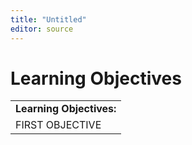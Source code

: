 ```yaml
---
title: "Untitled"
editor: source
---
```


# Learning Objectives

|                           |
|------------------------------------------------------------------------|
| **Learning Objectives:**  |
| FIRST OBJECTIVE   |

